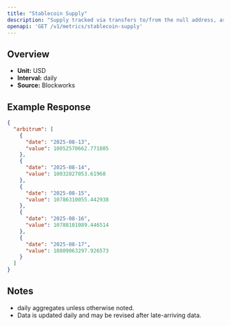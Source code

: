 ```yaml
---
title: "Stablecoin Supply"
description: "Supply tracked via transfers to/from the null address, as well as distinct issuance and redemption events for supported stablecoins. Circulating supply remove supply held in bridges, token treasuries, and known mint/burn addresses."
openapi: 'GET /v1/metrics/stablecoin-supply'
---
```


## Overview

- **Unit:** USD
- **Interval:** daily
- **Source:** Blockworks

## Example Response

```json
{
  "arbitrum": [
    {
      "date": "2025-08-13",
      "value": 10052570662.771805
    },
    {
      "date": "2025-08-14",
      "value": 10032827053.61968
    },
    {
      "date": "2025-08-15",
      "value": 10786310055.442938
    },
    {
      "date": "2025-08-16",
      "value": 10788101089.446514
    },
    {
      "date": "2025-08-17",
      "value": 10809063297.926573
    }
  ]
}
```

## Notes
- daily aggregates unless otherwise noted.
- Data is updated daily and may be revised after late-arriving data.
